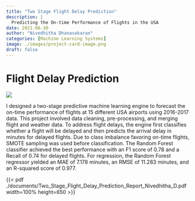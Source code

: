 ```yaml
---
title: "Two Stage Flight Delay Prediction"
description: |
  Predicting the On-time Performance of Flights in the USA
date: 2021-06-30
author: "Nivedhitha Dhanasekaran"
categories: [Machine Learning Systems]
image: ./images/project-card-image.png
draft: false
---
```


# Flight Delay Prediction

![](images/Flight_Delay_Prediction_Pipelining_Flowchart.png)

I designed a two-stage predictive machine learning engine to forecast the on-time performance of flights at 15 different USA airports using 2016-2017 data. This project involved data cleaning, pre-processing, and merging flight and weather data. To address flight delays, the engine first classifies whether a flight will be delayed and then predicts the arrival delay in minutes for delayed flights. Due to class imbalance favoring on-time flights, SMOTE sampling was used before classification. The Random Forest classifier achieved the best performance with an F1 score of 0.78 and a Recall of 0.74 for delayed flights. For regression, the Random Forest regressor yielded an MAE of 7.178 minutes, an RMSE of 11.283 minutes, and an R-squared score of 0.977.


{{< pdf ./documents/Two_Stage_Flight_Delay_Prediction_Report_Nivedhitha_D.pdf width=100% height=650 >}}